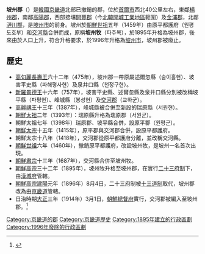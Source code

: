 '''坡州郡'''（{{kor|파주군|坡州郡|Paju-gun}}）是[[韓國|韓國]][[京畿道|京畿道]]北部已撤銷的郡，位於[[首爾市|首爾市]]西北40公里左右，東鄰[[楊州郡|楊州郡]]，南鄰[[高陽郡|高陽郡]]，西部接壤[[開豐郡|開豐郡]]（今[[北韓|北韓]][[開城工業地區|開城工業地區]]範圍）及[[金浦市|金浦郡]]，北鄰[[漣川郡|漣川郡]]，是[[坡州市|坡州市]]的前身。坡州於[[朝鮮世祖|朝鮮世祖]]五年（1459年）由原平都護府（원평도호부）和[[交河縣|交河縣]]合併而成，原稱'''坡州牧'''（파주목），於1895年升格為坡州郡，後來由於人口上升，符合升格要求，於1996年升格為[[坡州市|坡州市]]，坡州郡被廢止。
==歷史==
* [[高句麗|高句麗]][[長壽王|長壽王]]六十二年（475年），坡州郡一帶原屬述爾忽縣（술이홀현）、坡害平史縣（파해평사현）及泉井口縣（천정구현）。
* [[新羅|新羅]][[景德王|景德王]]十六年（757年），坡害平史縣、述爾忽縣及泉井口縣分別被改稱坡平縣（파평현）、峰城縣（봉성현）及[[交河郡|交河郡]]（교하군）。
* [[高麗|高麗]][[禑王|禑王]]十三年（1387年），峰城縣被合併至新設的瑞原縣（서원현）。
* [[朝鮮太祖|朝鮮太祖]]二年（1393年）：瑞原縣升格為瑞原郡（서원군）。
* 朝鮮太祖七年（1398年）瑞原郡、坡平縣合併，設原平郡（원평군）。
* [[朝鮮太宗|朝鮮太宗]]十五年（1415年），原平郡與交河郡合併，設原平都護府。
* 朝鮮太宗十八年（1418年），交河郡從原平都護府分離，並改稱交河縣。
* [[朝鮮世祖|朝鮮世祖]]六年（1460年），撤銷原平都護府，改設坡州牧，是坡州一名首次出現。
* [[朝鮮肅宗|朝鮮肅宗]]十三年（1687年），交河縣合併至坡州牧。
* [[朝鮮高宗|朝鮮高宗]]三十二年（1895年），坡州牧升格至坡州郡，在實行[[二十三府制|二十三府制]]下，由[[漢城府|漢城府]]管轄。
* [[朝鮮高宗|朝鮮高宗]][[建陽_(朝鮮王朝)|建陽]]元年（1896年）8月4日，二十三府制被[[十三道制|十三道制]]取代，坡州郡改為由[[京畿道|京畿道]]管轄。
* 日治時期[[大正|大正]]三年（1914年）3月1日，[[朝鮮總督府|朝鮮總督府]]實行{{lk|府郡面統廢合|부군면 통폐합}}，交河郡被編入至坡州郡。<ref>{{cite book|title=朝鮮總督府令 第111號|date=1913-12-29|work=朝鮮總督府}}</ref>

[[Category:京畿道的郡|Category:京畿道的郡]]
[[Category:京畿道歷史|Category:京畿道歷史]]
[[Category:1895年建立的行政區劃|Category:1895年建立的行政區劃]]
[[Category:1996年廢除的行政區劃|Category:1996年廢除的行政區劃]]